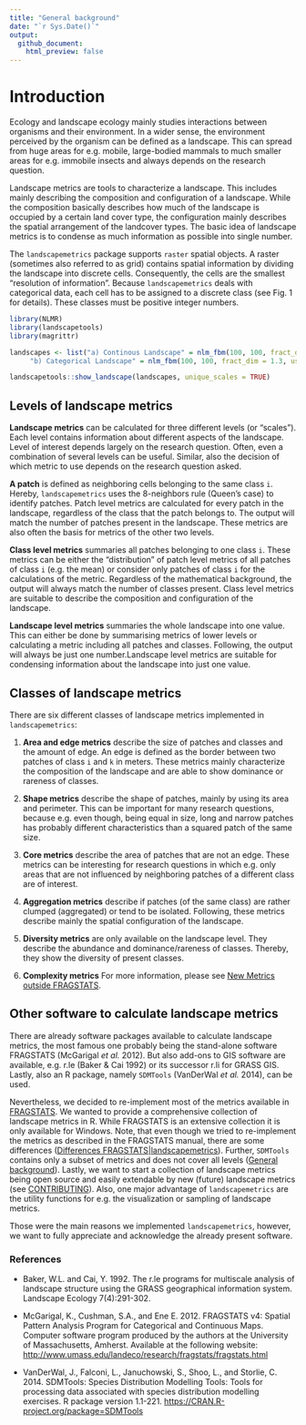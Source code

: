 ```yaml
---
title: "General background"
date: "`r Sys.Date()`"
output:
  github_document:
    html_preview: false
---
```


# Introduction

Ecology and landscape ecology mainly studies interactions between organisms and their environment. In a wider sense, the environment perceived by the organism can be defined as a landscape. This can spread from huge areas for e.g. mobile, large-bodied mammals to much smaller areas for e.g. immobile insects and always depends on the research question.

Landscape metrics are tools to characterize a landscape. This includes mainly describing the composition and configuration of a landscape. While the composition basically describes how much of the landscape is occupied by a certain land cover type, the configuration mainly describes the spatial arrangement of the landcover types. The basic idea of landscape metrics is to condense as much information as possible into single number.

The `landscapemetrics` package supports `raster` spatial objects.  A raster (sometimes also referred to as grid) contains spatial information by dividing the landscape into discrete cells. Consequently, the cells are the smallest "resolution of information". Because `landscapemetrics` deals with categorical data, each cell has to be assigned to a discrete class (see Fig. 1 for details). 
These classes must be positive integer numbers. 

```r
library(NLMR)
library(landscapetools)
library(magrittr)

landscapes <- list("a) Continous Landscape" = nlm_fbm(100, 100, fract_dim = 1.3, user_seed = 5),
     "b) Categorical Landscape" = nlm_fbm(100, 100, fract_dim = 1.3, user_seed = 5) %>% landscapetools::util_classify(weighting = c(0.2, 0.2, 0.2, 0.2, 0.2)))

landscapetools::show_landscape(landscapes, unique_scales = TRUE)
```

## Levels of landscape metrics

**Landscape metrics** can be calculated for three different levels (or "scales"). Each level contains information about different aspects of the landscape. Level of interest depends largely on the research question. Often, even a combination of several levels can be useful. Similar, also the decision of which metric to use depends on the research question asked.   

**A patch** is defined as neighboring cells belonging to the same class `i`. Hereby, `landscapemetrics` uses the 8-neighbors rule (Queen's case) to identify patches. Patch level metrics are calculated for every patch in the landscape, regardless of the class that the patch belongs to. The output will match the number of patches present in the landscape. These metrics are also often the basis for metrics of the other two levels.

**Class level metrics** summaries all patches belonging to one class `i`. These metrics can be either the "distribution" of patch level metrics of all patches of class `i` (e.g. the mean) or consider only patches of class `i` for the calculations of the metric. Regardless of the mathematical background, the output will always match the number of classes present. Class level metrics are suitable to describe the composition and configuration of the landscape.

**Landscape level metrics** summaries the whole landscape into one value. This can either be done by summarising metrics of lower levels or calculating a metric including all patches and classes. Following, the output will always be just one number.Landscape level metrics are suitable for condensing information about the landscape into just one value.

## Classes of landscape metrics

There are six different classes of landscape metrics implemented in `landscapemetrics`:

1. **Area and edge metrics** describe the size of patches and classes and the amount of edge. An edge is defined as the border between two patches of class `i` and `k` in meters. These metrics mainly characterize the composition of the landscape and are able to show dominance or rareness of classes.

2. **Shape metrics** describe the shape of patches, mainly by using its area and perimeter. This can be important for many research questions, because e.g. even though, being equal in size, long and narrow patches has probably different characteristics than a squared patch of the same size.

3. **Core metrics** describe the area of patches that are not an edge. These metrics can be interesting for research questions in which e.g. only areas that are not influenced by neighboring patches of a different class are of interest.

4. **Aggregation metrics** describe if patches (of the same class) are rather clumped (aggregated) or tend to be isolated. Following, these metrics describe mainly the spatial configuration of the landscape.

5. **Diversity metrics** are only available on the landscape level. They describe the abundance and dominance/rareness of classes. Thereby, they show the diversity of present classes.

6. **Complexity metrics**
For more information, please see [New Metrics outside FRAGSTATS](https://r-spatialecology.github.io/landscapemetrics/articles/articles/new_metrics.html).

## Other software to calculate landscape metrics

There are already software packages available to calculate landscape metrics, the most famous one probably being the stand-alone software FRAGSTATS (McGarigal *et al.* 2012). But also add-ons to GIS software are available, e.g. r.le (Baker & Cai 1992) or its successor r.li for GRASS GIS. Lastly, also an R package, namely `SDMTools` (VanDerWal *et al.* 2014), can be used.

Nevertheless, we decided to re-implement most of the metrics available in [FRAGSTATS](https://www.umass.edu/landeco/research/fragstats/documents/fragstats_documents.html). We wanted to provide a comprehensive collection of landscape metrics in R. While FRAGSTATS is an extensive collection it is only available for Windows. Note, that even though we tried to re-implement the metrics as described in the FRAGSTATS manual, there are some differences ([Differences FRAGSTATS|landscapemetrics](https://r-spatialecology.github.io/landscapemetrics/articles/articles/comparing_fragstats_landscapemetrics.html)). Further, `SDMTools` contains only a subset of metrics and does not cover all levels ([General background](https://r-spatialecology.github.io/landscapemetrics/articles/articles/general-background.html)). Lastly, we want to start a collection of landscape metrics being open source and easily extendable by new (future) landscape metrics (see [CONTRIBUTING](CONTRIBUTING.md)). Also, one major advantage of `landscapemetrics` are the utility functions for e.g. the visualization or sampling of landscape metrics.

Those were the main reasons we implemented `landscapemetrics`, however, we want to fully appreciate and acknowledge the already present software.

### References 

- Baker, W.L. and Cai, Y. 1992. The r.le programs for multiscale analysis of landscape structure using the GRASS geographical information system. Landscape Ecology 7(4):291-302.

- McGarigal, K., Cushman, S.A., and Ene E. 2012. FRAGSTATS v4: Spatial Pattern Analysis Program for Categorical and Continuous Maps. Computer software program produced by the authors at the University of Massachusetts, Amherst. Available at the following website: <http://www.umass.edu/landeco/research/fragstats/fragstats.html>

- VanDerWal, J., Falconi, L., Januchowski, S., Shoo, L., and Storlie, C. 2014. SDMTools: Species Distribution Modelling Tools: Tools for processing data associated with species distribution modelling exercises. R package version 1.1-221. <https://CRAN.R-project.org/package=SDMTools>
